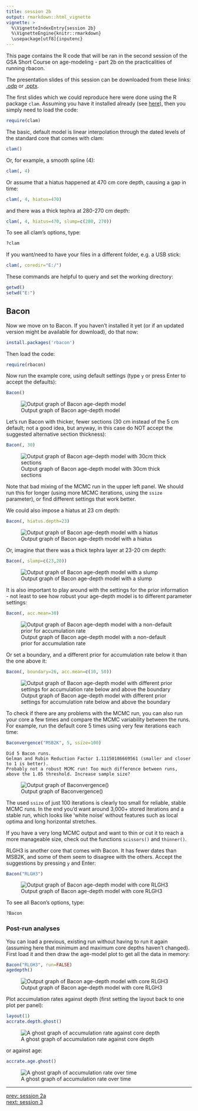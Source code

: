 ```yaml
---
title: session 2b
output: rmarkdown::html_vignette
vignette: >
  %\VignetteIndexEntry{session 2b}
  %\VignetteEngine{knitr::rmarkdown}
  \usepackage[utf8]{inputenc}
---
```


This page contains the R code that will be ran in the second session of the GSA Short Course on age-modeling - part 2b on the practicalities of running rbacon.

The presentation slides of this session can be downloaded from these links: [.odp](./2b_agemodels_practical.odp) or [.pptx](./2b_agemodels_practical.pptx).

The first slides which we could reproduce here were done using the R package `clam`. Assuming you have it installed already (see [here](intro.html)), then you simply need to load the code:

```r
require(clam)
```

The basic, default model is linear interpolation through the dated levels of the standard core that comes with clam:

```r
clam()
```

Or, for example, a smooth spline (4):

```r
clam(, 4)
```

Or assume that a hiatus happened at 470 cm core depth, causing a gap in time:

```r
clam(, 4, hiatus=470)
```

and there was a thick tephra at 280-270 cm depth:
```r
clam(, 4, hiatus=470, slump=c(280, 270))
```

To see all clam’s options, type:
```r
?clam
```

If you want/need to have your files in a different folder, e.g. a USB stick:
```r
clam(, coredir="E:/")
```

These commands are helpful to query and set the working directory:

```r
getwd()
setwd("E:")
```

## Bacon

Now we move on to Bacon. If you haven't installed it yet (or if an updated version might be available for download), do that now:

```r
install.packages('rbacon')
```

Then load the code:

```r
require(rbacon)
```

Now run the example core, using default settings (type `y` or press Enter to accept the defaults):

```r
Bacon()
```

![Output graph of Bacon age-depth model](./bacon.png)

Let's run Bacon with thicker, fewer sections (30 cm instead of the 5 cm default; not a good idea, but anyway, in this case do NOT accept the suggested alternative section thickness):

```r
Bacon(, 30)
```
![Output graph of Bacon age-depth model with 30cm thick sections](./bacon_30cm.png)

Note that bad mixing of the MCMC run in the upper left panel. We should run this for longer (using more MCMC iterations, using the `ssize` parameter), or find different settings that work better.

We could also impose a hiatus at 23 cm depth:

```r
Bacon(, hiatus.depth=23)
```
![Output graph of Bacon age-depth model with a hiatus](./bacon_hiatus.png)

Or, imagine that there was a thick tephra layer at 23-20 cm depth:

```r
Bacon(, slump=c(23,20))
```

![Output graph of Bacon age-depth model with a slump](./bacon_slump.png)

It is also important to play around with the settings for the prior information - not least to see how robust your age-depth model is to different parameter settings:

```r
Bacon(, acc.mean=30)
```

![Output graph of Bacon age-depth model with a non-default prior for accumulation rate](./bacon_accrate.png)

Or set a boundary, and a different prior for accumulation rate below it than the one above it:

```r
Bacon(, boundary=26, acc.mean=c(10, 50))
```

![Output graph of Bacon age-depth model with different prior settings for accumulation rate below and above the boundary](./bacon_boundary.png)


To check if there are any problems with the MCMC run, you can also run your core a few times and compare the MCMC variability between the runs. For example, run the default core 5 times using very few iterations each time:

```r
Baconvergence("MSB2K", 5, ssize=100)
```

```
Did 5 Bacon runs.
Gelman and Rubin Reduction Factor 1.11150186669561 (smaller and closer to 1 is better).
Probably not a robust MCMC run! Too much difference between runs, above the 1.05 threshold. Increase sample size?
```
![Output graph of Baconvergence()](./gelman.png)

The used `ssize` of just 100 iterations is clearly too small for reliable, stable MCMC runs. In the end you'd want around 3,000+ stored iterations and a stable run, which looks like 'white noise' without features such as local optima and long horizontal stretches.

If you have a very long MCMC output and want to thin or cut it to reach a more manageable size, check out the functions `scissors()` and `thinner()`.

RLGH3 is another core that comes with Bacon. It has fewer dates than MSB2K, and some of them seem to disagree with the others. Accept the suggestions by pressing `y` and Enter:

```r
Bacon("RLGH3")
```

![Output graph of Bacon age-depth model with core RLGH3](./bacon_RLGH3.png)



To see all Bacon’s options, type:
```r
?Bacon
```

### Post-run analyses

You can load a previous, existing run without having to run it again (assuming here that minimum and maximum core depths haven't changed). First load it and then draw the age-model plot to get all the data in memory:

```r
Bacon("RLGH3", run=FALSE)
agedepth()
```

![Output graph of Bacon age-depth model with core RLGH3](./bacon_RLGH3.png)

Plot accumulation rates against depth (first setting the layout back to one plot per panel):

```r
layout(1)
accrate.depth.ghost()
```

![A ghost graph of accumulation rate against core depth](./accrate_depth_ghost.png)

or against age:

```r
accrate.age.ghost()
```

![A ghost graph of accumulation rate over time](./accrate_age_ghost.png)


---

[prev: session 2a](session_2a.html)<br>
[next: session 3](session_3.html)
